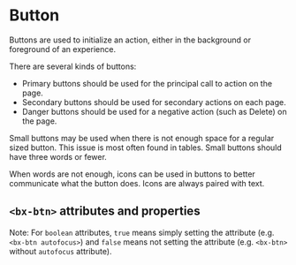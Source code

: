 
# Button

Buttons are used to initialize an action, either in the background or foreground of an experience.

There are several kinds of buttons:

- Primary buttons should be used for the principal call to action on the page.
- Secondary buttons should be used for secondary actions on each page.
- Danger buttons should be used for a negative action (such as Delete) on the page.

Small buttons may be used when there is not enough space for a regular sized button. This issue is most often found in tables. Small buttons should have three words or fewer.

When words are not enough, icons can be used in buttons to better communicate what the button does. Icons are always paired with text.

<Preview withToolbar>
  <Story id="components-button--default" height="160px" />
</Preview>

## `<bx-btn>` attributes and properties

Note: For `boolean` attributes, `true` means simply setting the attribute (e.g. `<bx-btn autofocus>`) and `false` means not setting the attribute (e.g. `<bx-btn>` without `autofocus` attribute).

<Props of="bx-btn" />
